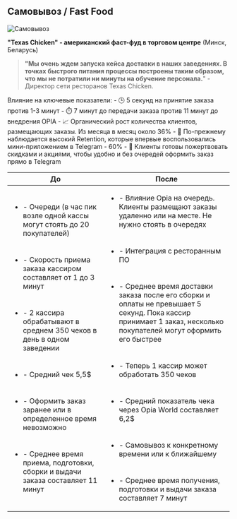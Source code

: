 
## Самовывоз / Fast Food

<Image src="/cases_will_take.png" alt="Самовывоз" width={840} height={300} /> 

**"Texas Chicken" - американский фаст-фуд в торговом центре** (Минск, Беларусь)

> **"Мы очень ждем запуска кейса доставки в наших заведениях. В точках быстрого питания процессы построены таким образом, что мы не потратили ни минуты на обучение персонала.**" - Директор сети ресторанов Texas Chicken.

<Callout type="info">
Влияние на ключевые показатели:
- 🕒 5 секунд на принятие заказа против 1-3 минут
- ⏱️ 7 минут до передачи заказа против 11 минут до внедрения OPIA
- 📈 Органический рост количества клиентов, размещающих заказы. Из месяца в месяц около 36%
- 🔁 По-прежнему наблюдается высокий Retention, которые впервые воспользовались мини-приложением в Telegram - 60%
- 💬 Клиенты готовы пожертвовать скидками и акциями, чтобы удобно и без очередей оформить заказ прямо в Telegram
</Callout>


| До | После |
| ----------- | ----------- |
| <ul><li>- Очереди (в час пик возле одной кассы могут стоять до 20 покупателей)</li><br></br><li>- Скорость приема заказа кассиром составляет от 1 до 3 минут</li><br></br><li>- 2 кассира обрабатывают в среднем 350 чеков в день в одном заведении</li><br></br><li>- Средний чек 5,5$</li><br></br><li>- Оформить заказ заранее или в определенное время невозможно</li><br></br><li>- Среднее время приема, подготовки, сборки и выдачи заказа составляет 11 минут</li></ul> | <ul><li>- Влияние Opia на очередь. Клиенты размещают заказы удаленно или на месте. Не нужно стоять в очередях</li><br></br><li>- Интеграция с ресторанным ПО</li><br></br><li>- Среднее время доставки заказа после его сборки и оплаты не превышает 5 секунд. Пока кассир принимает 1 заказ, несколько покупателей могут оформить его быстрее</li><br></br><li>- Теперь 1 кассир может обработать 350 чеков</li><br></br><li>- Средний показатель чека через Opia World составляет 6,2$</li><br></br><li>- Самовывоз к конкретному времени или к ближайшему</li><br></br><li>- Среднее время получения, подготовки и выдачи заказа составляет 7 минут</li></ul> |
